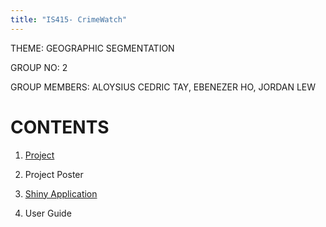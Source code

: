 ```yaml
---
title: "IS415- CrimeWatch"
---
```


THEME: GEOGRAPHIC SEGMENTATION

GROUP NO: 2

GROUP MEMBERS: ALOYSIUS CEDRIC TAY, EBENEZER HO, JORDAN LEW

# CONTENTS

1.  [Project](https://is415-g2-crimewatch.netlify.app/project/project.html)

2.  Project Poster

3.  [Shiny Application](https://jordanlew.shinyapps.io/IS415-G2-CrimeWatch/)

4.  User Guide

